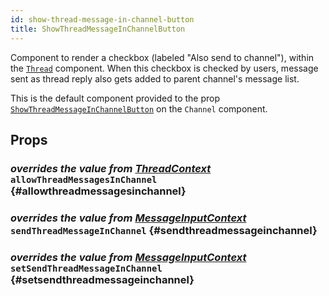 ```yaml
---
id: show-thread-message-in-channel-button
title: ShowThreadMessageInChannelButton
---
```



Component to render a checkbox (labeled "Also send to channel"), within the [`Thread`](./thread.mdx) component.
When this checkbox is checked by users, message sent as thread reply also gets added to parent channel's message list.

This is the default component provided to the prop [`ShowThreadMessageInChannelButton`](../core-components/channel.mdx#showthreadmessageinchannelbutton) on the `Channel` component.

## Props

### <div class="label description">_overrides the value from [ThreadContext](../../contexts/thread-context#allowthreadmessagesinchannel)_</div> `allowThreadMessagesInChannel` {#allowthreadmessagesinchannel}

<AllowThreadMessagesInChannel />

### <div class="label description">_overrides the value from [MessageInputContext](../../contexts/message-input-context#sendthreadmessageinchannel)_</div> `sendThreadMessageInChannel` {#sendthreadmessageinchannel}

<SendThreadMessageInChannel />

### <div class="label description">_overrides the value from [MessageInputContext](../../contexts/message-input-context#setsendthreadmessageinchannel)_</div> `setSendThreadMessageInChannel` {#setsendthreadmessageinchannel}

<SetSendThreadMessageInChannel />
